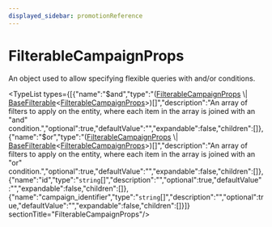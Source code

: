 ```yaml
---
displayed_sidebar: promotionReference
---
```



# FilterableCampaignProps

An object used to allow specifying flexible queries with and/or conditions.

<TypeList types={[{"name":"$and","type":"([FilterableCampaignProps](promotion.FilterableCampaignProps.mdx) \\| [BaseFilterable](promotion.BaseFilterable.mdx)&#60;[FilterableCampaignProps](promotion.FilterableCampaignProps.mdx)&#62;)[]","description":"An array of filters to apply on the entity, where each item in the array is joined with an \"and\" condition.","optional":true,"defaultValue":"","expandable":false,"children":[]},{"name":"$or","type":"([FilterableCampaignProps](promotion.FilterableCampaignProps.mdx) \\| [BaseFilterable](promotion.BaseFilterable.mdx)&#60;[FilterableCampaignProps](promotion.FilterableCampaignProps.mdx)&#62;)[]","description":"An array of filters to apply on the entity, where each item in the array is joined with an \"or\" condition.","optional":true,"defaultValue":"","expandable":false,"children":[]},{"name":"id","type":"`string`[]","description":"","optional":true,"defaultValue":"","expandable":false,"children":[]},{"name":"campaign_identifier","type":"`string`[]","description":"","optional":true,"defaultValue":"","expandable":false,"children":[]}]}  sectionTitle="FilterableCampaignProps"/>
